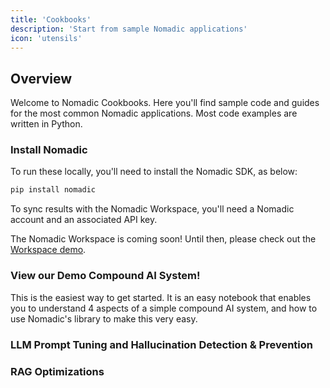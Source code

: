 ```yaml
---
title: 'Cookbooks'
description: 'Start from sample Nomadic applications'
icon: 'utensils'
---
```


## Overview

Welcome to Nomadic Cookbooks. Here you'll find sample code and guides for the most common Nomadic applications. Most code examples are written in Python.

### Install Nomadic

To run these locally, you'll need to install the Nomadic SDK, as below:
```bash
pip install nomadic
```

To sync results with the Nomadic Workspace, you'll need a Nomadic account and an associated API key.

<Note> The Nomadic Workspace is coming soon! Until then, please check out the [Workspace demo](https://demo.nomadicml.com). </Note>

### View our Demo Compound AI System! 
This is the easiest way to get started. It is an easy notebook that enables you to understand 4 aspects of a simple compound AI system, and how to use Nomadic's library to make this very easy.  
<CardGroup cols={2}>
  <Card
    title="Demo HTML"
    icon="square-code"
    href="https://nomadic-ml.github.io/nomadic/cookbooks/Optimization_Compound_AI_System_Summarization.html"
  />
  <Card
    title="Demo Video"
    icon="square-code"
    href="https://www.loom.com/share/98f3bb4155d1492f9af92209ec107cdc?sid=152b8ea4-e27a-40cb-a5f4-89f011db5d0a"
  />
</CardGroup>

### LLM Prompt Tuning and Hallucination Detection & Prevention

<CardGroup cols={3}>
  <Card
    title="Simple Prompt Tuning"
    icon="square-code"
    href="https://colab.research.google.com/drive/1pVgS2nkZjoHR6F0NnYmVMokq9usyDBtL"
  />
  <Card
    title="Hallucination Prevention"
    icon="square-code"
    href="https://colab.research.google.com/drive/1PVd1d_v3wHGLIJWNvUMnGDNkCd2s23PY"
  />
  <Card
    title="Supervised Hallucination Evaluation"
    icon="square-code"
    href="https://colab.research.google.com/drive/13PGIYwHBjdKA1d64qscFbYL2n5V6kfKt"
  />
</CardGroup>

### RAG Optimizations

<CardGroup cols={2}>
  <Card
    title="Basic RAG Optimization"
    icon="square-code"
    href="https://colab.research.google.com/drive/1rv2f-qxgoN_eVDFu6UmFrLJtEOIOg-Jp"
  />
  <Card
    title="Advanced RAG Optimizations"
    icon="square-code"
    href="https://colab.research.google.com/drive/1WDq1aMu-KYbLLVhM_eTB-grOU8DcmEMf?usp=sharing"
  />
</CardGroup>
